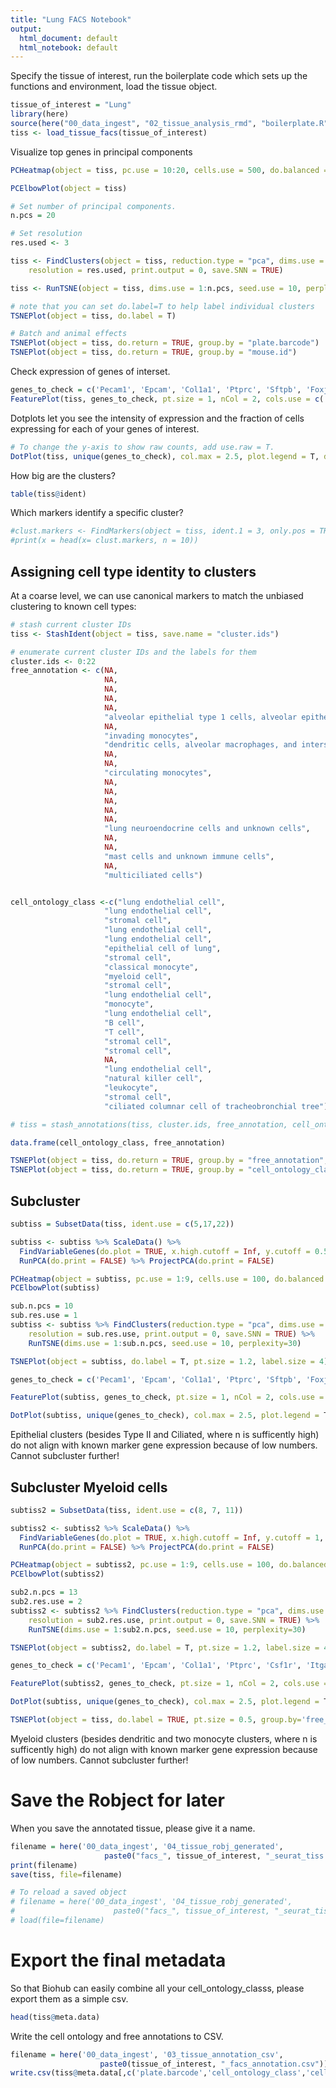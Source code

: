 ```yaml
---
title: "Lung FACS Notebook"
output:
  html_document: default
  html_notebook: default
---
```


Specify the tissue of interest, run the boilerplate code which sets up the functions and environment, load the tissue object.

```r
tissue_of_interest = "Lung"
library(here)
source(here("00_data_ingest", "02_tissue_analysis_rmd", "boilerplate.R"))
tiss <- load_tissue_facs(tissue_of_interest)
```
Visualize top genes in principal components

```r
PCHeatmap(object = tiss, pc.use = 10:20, cells.use = 500, do.balanced = TRUE, label.columns = FALSE, num.genes = 8)
```

```r
PCElbowPlot(object = tiss)
```

```r
# Set number of principal components. 
n.pcs = 20
```

```r
# Set resolution 
res.used <- 3

tiss <- FindClusters(object = tiss, reduction.type = "pca", dims.use = 1:n.pcs, 
    resolution = res.used, print.output = 0, save.SNN = TRUE)
```

```r
tiss <- RunTSNE(object = tiss, dims.use = 1:n.pcs, seed.use = 10, perplexity=30)
```

```r
# note that you can set do.label=T to help label individual clusters
TSNEPlot(object = tiss, do.label = T)
```

```r
# Batch and animal effects
TSNEPlot(object = tiss, do.return = TRUE, group.by = "plate.barcode")
TSNEPlot(object = tiss, do.return = TRUE, group.by = "mouse.id")
```

Check expression of genes of interset.

```r
genes_to_check = c('Pecam1', 'Epcam', 'Col1a1', 'Ptprc', 'Sftpb', 'Foxj1', 'Ager', 'Scgb1a1', 'Resp18', 'Calca', 'Scgb3a2', 'Pdpn', 'Wnt3a', 'Krt5', 'Cd8a', 'Cd79a', 'Klrb1c', 'Cd3e', 'Csf1r', 'Itgax', 'Ly6c2', 'H2-Aa', 'Marco', 'Itgax', 'Mrc1', 'Itgax', 'Cd24a', 'Cd68', 'Cx3cr1', 'Cd14', 'Itgam', 'Il3ra', 'Cd14', 'Cd19', 'Ccr2', 'Cd200r3')
FeaturePlot(tiss, genes_to_check, pt.size = 1, nCol = 2, cols.use = c('grey', 'red'))
```

Dotplots let you see the intensity of expression and the fraction of cells expressing for each of your genes of interest.

```r
# To change the y-axis to show raw counts, add use.raw = T.
DotPlot(tiss, unique(genes_to_check), col.max = 2.5, plot.legend = T, do.return = T) + coord_flip()
```

How big are the clusters?
```r
table(tiss@ident)
```

Which markers identify a specific cluster?
```r
#clust.markers <- FindMarkers(object = tiss, ident.1 = 3, only.pos = TRUE, min.pct = 0.25, thresh.use = 0.25)
#print(x = head(x= clust.markers, n = 10))
```



## Assigning cell type identity to clusters

At a coarse level, we can use canonical markers to match the unbiased clustering to known cell types:

```r
# stash current cluster IDs
tiss <- StashIdent(object = tiss, save.name = "cluster.ids")

# enumerate current cluster IDs and the labels for them
cluster.ids <- 0:22
free_annotation <- c(NA,
                     NA,
                     NA,
                     NA,
                     NA,
                     "alveolar epithelial type 1 cells, alveolar epithelial type 2 cells, club cells, and basal cells",
                     NA,
                     "invading monocytes",
                     "dendritic cells, alveolar macrophages, and interstital macrophages",
                     NA,
                     NA,
                     "circulating monocytes",
                     NA,
                     NA,
                     NA,
                     NA,
                     NA,
                     "lung neuroendocrine cells and unknown cells",
                     NA,
                     NA,
                     "mast cells and unknown immune cells",
                     NA,
                     "multiciliated cells")


cell_ontology_class <-c("lung endothelial cell",
                     "lung endothelial cell",
                     "stromal cell",
                     "lung endothelial cell",
                     "lung endothelial cell",
                     "epithelial cell of lung",
                     "stromal cell",
                     "classical monocyte",
                     "myeloid cell",
                     "stromal cell",
                     "lung endothelial cell",
                     "monocyte",
                     "lung endothelial cell",
                     "B cell",
                     "T cell",
                     "stromal cell",
                     "stromal cell",
                     NA,
                     "lung endothelial cell",
                     "natural killer cell",
                     "leukocyte",
                     "stromal cell",
                     "ciliated columnar cell of tracheobronchial tree")

# tiss = stash_annotations(tiss, cluster.ids, free_annotation, cell_ontology_class)
```

```r
data.frame(cell_ontology_class, free_annotation)
```


```r
TSNEPlot(object = tiss, do.return = TRUE, group.by = "free_annotation", do.label = T, no.legend = T)
TSNEPlot(object = tiss, do.return = TRUE, group.by = "cell_ontology_class", do.label = T, no.legend = T)
```

## Subcluster

```r
subtiss = SubsetData(tiss, ident.use = c(5,17,22))
```

```r
subtiss <- subtiss %>% ScaleData() %>% 
  FindVariableGenes(do.plot = TRUE, x.high.cutoff = Inf, y.cutoff = 0.5) %>%
  RunPCA(do.print = FALSE) %>% ProjectPCA(do.print = FALSE)
```

```r
PCHeatmap(object = subtiss, pc.use = 1:9, cells.use = 100, do.balanced = TRUE, label.columns = FALSE, num.genes = 8)
PCElbowPlot(subtiss)
```


```r
sub.n.pcs = 10
sub.res.use = 1
subtiss <- subtiss %>% FindClusters(reduction.type = "pca", dims.use = 1:sub.n.pcs, 
    resolution = sub.res.use, print.output = 0, save.SNN = TRUE) %>%
    RunTSNE(dims.use = 1:sub.n.pcs, seed.use = 10, perplexity=30)

TSNEPlot(object = subtiss, do.label = T, pt.size = 1.2, label.size = 4)

```


```r

genes_to_check = c('Pecam1', 'Epcam', 'Col1a1', 'Ptprc', 'Sftpb', 'Foxj1', 'Ager', 'Scgb1a1', 'Resp18', 'Calca', 'Scgb3a2', 'Pdpn', 'Wnt3a')

FeaturePlot(subtiss, genes_to_check, pt.size = 1, nCol = 2, cols.use = c('grey', 'red'))

```

```r
DotPlot(subtiss, unique(genes_to_check), col.max = 2.5, plot.legend = T, do.return = T) + coord_flip()
```

Epithelial clusters (besides Type II and Ciliated, where n is sufficently high) do not align with known marker gene expression because of low numbers. Cannot subcluster further!


## Subcluster Myeloid cells

```r
subtiss2 = SubsetData(tiss, ident.use = c(8, 7, 11))
```

```r
subtiss2 <- subtiss2 %>% ScaleData() %>% 
  FindVariableGenes(do.plot = TRUE, x.high.cutoff = Inf, y.cutoff = 1, x.low.cutoff = 0.5) %>%
  RunPCA(do.print = FALSE) %>% ProjectPCA(do.print = FALSE)
```

```r
PCHeatmap(object = subtiss2, pc.use = 1:9, cells.use = 100, do.balanced = TRUE, label.columns = FALSE, num.genes = 8)
PCElbowPlot(subtiss2)
```


```r
sub2.n.pcs = 13
sub2.res.use = 2
subtiss2 <- subtiss2 %>% FindClusters(reduction.type = "pca", dims.use = 1:sub2.n.pcs, 
    resolution = sub2.res.use, print.output = 0, save.SNN = TRUE) %>%
    RunTSNE(dims.use = 1:sub2.n.pcs, seed.use = 10, perplexity=30)

TSNEPlot(object = subtiss2, do.label = T, pt.size = 1.2, label.size = 4)

```


```r

genes_to_check = c('Pecam1', 'Epcam', 'Col1a1', 'Ptprc', 'Csf1r', 'Itgax', 'Ly6c2', 'H2-Aa', 'Marco', 'Mrc1', 'Cd74', 'Fcgr3', 'Cd24a', 'Cd68', 'Cx3cr1', 'Cd14', 'Itgam', 'Spn', 'Cd19', 'Ccr2', 'Emr1')

FeaturePlot(subtiss2, genes_to_check, pt.size = 1, nCol = 2, cols.use = c('grey', 'red'))

```

```r
DotPlot(subtiss, unique(genes_to_check), col.max = 2.5, plot.legend = T, do.return = T) + coord_flip()
```


```r
TSNEPlot(object = tiss, do.label = TRUE, pt.size = 0.5, group.by='free_annotation')
```

Myeloid clusters (besides dendritic and two monocyte clusters, where n is sufficently high) do not align with known marker gene expression because of low numbers. Cannot subcluster further!


# Save the Robject for later
When you save the annotated tissue, please give it a name.

```r
filename = here('00_data_ingest', '04_tissue_robj_generated', 
                     paste0("facs_", tissue_of_interest, "_seurat_tiss.Robj"))
print(filename)
save(tiss, file=filename)
```

```r
# To reload a saved object
# filename = here('00_data_ingest', '04_tissue_robj_generated', 
#                      paste0("facs_", tissue_of_interest, "_seurat_tiss.Robj"))
# load(file=filename)
```

# Export the final metadata

So that Biohub can easily combine all your cell_ontology_classs, please export them as a simple csv.

```r
head(tiss@meta.data)
```

Write the cell ontology and free annotations to CSV.

```r

filename = here('00_data_ingest', '03_tissue_annotation_csv', 
                    paste0(tissue_of_interest, "_facs_annotation.csv"))
write.csv(tiss@meta.data[,c('plate.barcode','cell_ontology_class','cell_ontology_id', 'free.annotation', 'cluster.ids')], file=filename)
```
